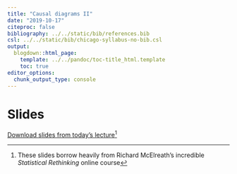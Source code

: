 ```yaml
---
title: "Causal diagrams II"
date: "2019-10-17"
citeproc: false
bibliography: ../../static/bib/references.bib
csl: ../../static/bib/chicago-syllabus-no-bib.csl
output:
  blogdown::html_page:
    template: ../../pandoc/toc-title_html.template
    toc: true
editor_options: 
  chunk_output_type: console
---
```


# Slides


[Download slides from today's lecture](/images/slides/13-dags-2.pdf)^[These slides borrow heavily from Richard McElreath's incredible *Statistical Rethinking* online course]

